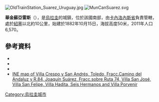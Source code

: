 [[Image:OldTrainStation_Suarez_Uruguay.jpg|right]]
[[Image:MunCanSuarez.svg|thumb]]

{{Coord|34|44|0|S|56|2|0|W|display=title}}

'''華金蘇亞雷斯'''（{{lang-es|Joaquín Suárez}}），是[[烏拉圭|烏拉圭]]的城鎮，位於該國南部，由[[卡內洛內斯省|卡內洛內斯省]]負責管轄，處於[[紹塞_(烏拉圭)|紹塞]]以北約10公里，始建於1882年10月15日，海拔高度50米，2011年人口6,570。

==參考資料==
*{{cite web |url=http://www.ine.gub.uy/censos2011/resultadosfinales/cuadros/NIVEL%20DEPARTAMENTAL/Canelones/P_3_CAN.xls |title=Censos 2011 Cuadros Canelones |year=2012 |publisher=INE |accessdate=25 August 2012 |archive-date=2012-11-23 |archive-url=https://www.webcitation.org/6CNgE9INi?url=http://www.ine.gub.uy/censos2011/resultadosfinales/cuadros/NIVEL%20DEPARTAMENTAL/Canelones/P_3_CAN.xls |dead-url=no }}
*{{cite web |url=http://www.ine.gub.uy/censos2011/resultadosfinales/canelones.html |title=Censos 2011 Canelones |year=2012 |publisher=INE |accessdate=28 August 2012 |archive-date=2012-09-07 |archive-url=https://web.archive.org/web/20120907041709/http://www.ine.gub.uy/censos2011/resultadosfinales/canelones.html |dead-url=yes }}
*{{cite web |url=http://www.ine.gub.uy/biblioteca/toponimico/Categorizaci%F3n%20localidades%20urbanas%20orden%20alfab%E9tico.pdf |title=Statistics of urban localities (1908–2004) |publisher=INE |year=2012 |format=PDF |accessdate=7 September 2012 |archive-date=2012-11-05 |archive-url=https://www.webcitation.org/6BwcL0IuY?url=http://www.ine.gub.uy/biblioteca/toponimico/Categorizaci%F3n%20localidades%20urbanas%20orden%20alfab%E9tico.pdf |dead-url=yes }}
*[https://web.archive.org/web/20121010043358/http://www.ine.gub.uy/mapas/censos2011/para%20colgar%20en%20web/pdf/03_UYCA/Localidades/A0H_03524_529_530_631_634_839_880_881_978_984%20Toledo%20y%20otras.pdf INE map of Villa Crespo y San Andrés, Toledo, Fracc.Camino del Andaluz y R.84, Joaquín Suárez, Fracc.sobre Ruta 74, Villa San José, Villa San Felipe, Villa Hadita, Seis Hermanos and Villa Porvenir]

{{Uruguay-geo-stub}}
[[Category:烏拉圭城市|Category:烏拉圭城市]]